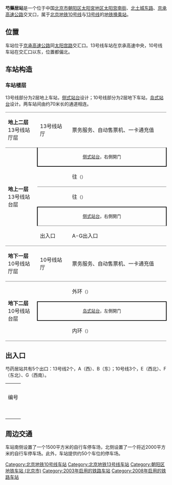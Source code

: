 {{noteTA 
|G1 =Railway}}
{{Infobox station
|name = 芍药居
|eng_name = Shaoyaoju
|livery = 
|linecolour = {{北京地铁颜色|10}}
|linecolour2 = {{北京地铁颜色|13}}
|image = Platform of L10 Shaoyaoju Station (20220327130905).jpg
|caption = 芍药居站10号线站台<br />[[File:Southbound_platform_of_L13_Shaoyaoju_Station_(20200406110546).jpg|300px]]<br />芍药居站13号线站台
|former = 
|country = {{PRC}}
|borough = [[北京市|北京市]][[朝阳区_(北京市)|朝阳区]][[太阳宮地区|太阳宮地区]]
|address = [[太阳宫南街|太阳宫南街]]、[[北土城东路|北土城东路]]、[[京承高速公路|京承高速公路]]交叉口
|coordinates = {{Coord|39.9771853|116.4385916|type:railwaystation_region:CN-11_source:GoogleMaps|display=inline,title}}
|elevation = 
|operator = [[北京市地铁运营有限公司|北京市地铁运营有限公司]]
|lines = {{北京地铁线路名|10|SL}}<br />{{北京地铁线路名|13|SL}}
|distance = 
|platform = {{北京地铁线路名|10|S}}：1座[[島式月台|島式月台]]<br />{{北京地铁线路名|13|S}}：2座[[側式月台|側式月台]]
|tracks = 
|connections = 公交站：地铁芍药居站
|structure = {{北京地铁线路名|10|S}}：地下车站<br />{{北京地铁线路名|13|S}}：地面车站
|hall = 整体式站厅
|depth = 
|levels = 
|interchange = 通道换乘
|exits = 3个
|elevator = 
|escalator = 
|architect = 
|architectural_style = 
|colour = {{北京地铁线路名|10|S}}：白色<br />{{北京地铁线路名|13|S}}：灰色
|type = 
|status = 运营中
|code = 
|zone = 
|classification = 
|website = 
|built = 
|opened = {{北京地铁线路名|10|S}}：2008年7月19日<br />{{北京地铁线路名|13|S}}：2003年1月28日
|pass_year = 
|passengers = 
|trains = 
|station_hours = 
|hours = 
|first = {{collapsible list
 |title = 　
 |
{{北京地铁线路名|10|S}}
:内环：05:18
:外环：05:58<br />
{{北京地铁线路名|13|S}}
:往{{北京地铁起讫站|13|L}}：05:42
:往{{北京地铁起讫站|9|R}}：05:19
}}
|last = {{collapsible list
 |title = 　
 |
{{北京地铁线路名|10|S}}
:内环：21:10
:内环往{{站|巴沟}}：22:56
:内环往{{站|成寿寺}}：23:20
:外环：22:11
:往{{站|车道沟}}：23:56<br />
{{北京地铁线路名|13|S}}
:往{{北京地铁起讫站|13|L}}：22:57
:往{{北京地铁起讫站|13|R}}：23:32
:往{{站|回龙观}}：23:52
}}
|adjacent = {{Adjacent stations|system=北京地铁
|line1=10|left1=惠新西街南口|right1=太阳宫|note-left1=1.712km|note-mid1=距离[[巴沟站|巴沟]]12.311km|note-right1=1.003km
|line2=13|left2=望京西|right2=光熙门|note-left2=2.152km|note-mid2=距离[[西直门站|西直门]]36.406km|note-right2=1.110km}}
|route_map = {{Routemap|inline=yes|map=
~~ ~~1层，13号线
uSTRf\uSTRg~~ ~~{{rmr|Licon=U|{{stl|北京地铁|望京西}}}}
uSTR+BSr\uSTR+BSl
uSTR+BSr\uSTR+BSl
uSTRf\uSTRg~~ ~~{{rmr|Licon=D|{{stl|北京地铁|光熙门}}}}
~~ ~~B2层，10号线
utSTRf\utSTRg~~ ~~{{rmr|Licon=U|{{stl|北京地铁|惠新西街南口}}}}
utSTR+BSl\utSTR+BSr
utSTR+BSl\utSTR+BSr
utSTRf\utSTRg~~ ~~{{rmr|Licon=D|{{stl|北京地铁|太阳宫}}}}
}}
}}
'''芍藥居站'''是一个位于中国[[北京市|北京市]][[朝阳区_(北京市)|朝阳区]][[太阳宮地区|太阳宮地区]][[太阳宫南街|太阳宫南街]]、[[北土城东路|北土城东路]]、[[京承高速公路|京承高速公路]]交叉口，属于[[北京地铁|北京地铁]][[北京地铁10号线|10号线]]与[[北京地铁13号线|13号线]]的[[地铁车站|地铁]][[换乘站|换乘站]]。

== 位置 ==
车站位于[[京承高速公路|京承高速公路]]同[[太阳宫路|太阳宫路]]交汇口。13号线车站在京承高速中央，10号线车站在交汇口以东，位置都偏北。

== 车站构造 ==
=== 车站楼层 ===
13号线部分为2层地上车站，[[侧式站台|侧式站台]]设计；10号线部分为2层地下车站，[[岛式站台|岛式站台]]设计。两车站间由约70米长的通道相连。
{|cellspacing=0 cellpadding=3
|style="border-top:solid 1px gray;border-bottom:solid 1px gray;" width=100|'''地上二层'''<br />13号线站厅层
|style="border-top:solid 1px gray;border-bottom:solid 1px gray;" width=100|13号线站厅
|style="border-top:solid 1px gray;border-bottom:solid 1px gray;" width=350|票务服务、自动售票机、一卡通充值
|-
|style="border-bottom:solid 1px gray;" rowspan=5|'''地上一层'''<br />13号线站台层
|style="border-right:solid 2px black;border-left:solid 2px black;border-bottom:solid 2px black;" colspan=2|<center><small>[[侧式站台|侧式站台]]，右側開门</small></center>
|-
|style="border-bottom:solid 1px gray;"|{{arrow|L}}
|style="border-bottom:solid 1px gray;"|{{北京地铁线路名|13|c}}往{{站|西直门}}<small>（{{站|望京西}}）</small>
|-
|{{arrow|R}}
|{{北京地铁线路名|13|c}}往{{站|东直门}}<small>（{{站|光熙門}}）</small>
|-
|style="border-right:solid 2px black;border-left:solid 2px black;border-top:solid 2px black;border-bottom:solid 1px gray;" colspan=2|<center><small>[[侧式站台|侧式站台]]，右側開门</small></center>
|-
|style="border-bottom:solid 1px gray;"|出入口
|style="border-bottom:solid 1px gray;"|A-G出入口
|-
|style="border-bottom:solid 1px gray;"|'''地下一层'''<br />10号线站厅层
|style="border-bottom:solid 1px gray;"|10号线站厅
|style="border-bottom:solid 1px gray;"|票务服务、自动售票机、一卡通充值
|-
|style="border-bottom:solid 1px gray;" rowspan=3|'''地下二层'''<br />10号线站台层
|{{arrow|L}}
|{{北京地铁线路名|10|c}}外环<small>（{{站|惠新西街南口}}）</small>
|-
|style="border-right:solid 2px black;border-left:solid 2px black;border-top:solid 2px black;border-bottom:solid 2px black;" colspan=2|<center><small>[[岛式站台|岛式站台]]，左側開门</small></center>
|-
|style="border-bottom:solid 1px gray;"|{{arrow|R}}
|style="border-bottom:solid 1px gray;"|{{北京地铁线路名|10|c}}内环<small>（{{站|太阳宫}}）</small>
|}
{{gallery
|width=200
|File:Shaoyaoju Station (Line 10) Hall 20181214.jpg|10号线站廳（2018年12月摄）
|File:Shaoyaoju Station (Line 10) Platform 20181026.jpg|10号线站台中央（2018年10月摄）
|File:Shaoyaoju station Passage 20130819.jpeg|10号线与13号线换乘通道（2013年8月摄）
}}

== 出入口 ==
芍药居站共有5个出口：13号线2个，A（西）、B（东）；10号线3个，E（西北）、F（东北）、G（西南）。
{| class="wikitable"
| colspan="5" align="center" bgcolor="{{北京地铁颜色|10}}" |
|-
| colspan="5" align="center" bgcolor="{{北京地铁颜色|13}}" |
|-
! 编号 
! 指示
! 建议前往的目的地
! 照片
! 无障碍设施
|-
| {{港鐵出口|A}} 
| 北土城东路
|
|[[File:Exit_A_of_Shaoyaoju_Station_(20210914132704).jpg|150px]]
|{{n/a}}
|-
| {{港鐵出口|B|附=斜}} 
| 西坝河路
|
|[[File:Exit_B_of_Shaoyaoju_Station_(20210914132634).jpg|150px]]
|{{n/a}}
|-
| {{港鐵出口|E|附=升}} 
| 芍药居桥、京承高速公路
|中海油大厦
|[[File:Exit_E_of_Shaoyaoju_Station_(20210914132337).jpg|150px]]
|[[File:Exit_E_lift_of_Shaoyaoju_Station_(20210914132314).jpg|150px]]
|-
| {{港鐵出口|F}} 
| 太阳宫南街
|
|[[File:Exit_F_of_Shaoyaoju_Station_(20210914132209).jpg|150px]]
|{{n/a}}
|-
| {{港鐵出口|G}} 
| 太阳宫南街
|
|[[File:Exit_G_of_Shaoyaoju_Station_(20210914131736).jpg|150px]]
|{{n/a}}
|-
| colspan="5" bgcolor="#EEEEEE" | {{港鐵出口|註=斜升}}
|}

== 周边交通 ==
车站南侧设置了一个1500平方米的自行车停车场，北侧设置了一个将近2000平方米的自行车停车场。此外，车站提供约50个车位的停车场。

{{commonscat|Shaoyaoju Station}}

{{北京地鐵10號線}}
{{北京地鐵13號線}}

[[Category:北京地铁10号线车站|Category:北京地铁10号线车站]]
[[Category:北京地铁13号线车站|Category:北京地铁13号线车站]]
[[Category:朝阳区地铁车站_(北京市)|Category:朝阳区地铁车站 (北京市)]]
[[Category:2003年启用的铁路车站|Category:2003年启用的铁路车站]]
[[Category:2008年启用的铁路车站|Category:2008年启用的铁路车站]]
